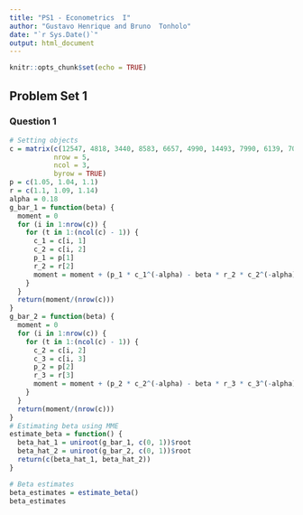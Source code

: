 ```yaml
---
title: "PS1 - Econometrics  I"
author: "Gustavo Henrique and Bruno  Tonholo"
date: "`r Sys.Date()`"
output: html_document
---
```


```r
knitr::opts_chunk$set(echo = TRUE)
```

## Problem Set 1
### Question 1
```r
# Setting objects
c = matrix(c(12547, 4818, 3440, 8583, 6657, 4990, 14493, 7990, 6139, 7043, 3758, 1487, 13238, 11033, 4921),
           nrow = 5,
           ncol = 3, 
           byrow = TRUE)
p = c(1.05, 1.04, 1.1)
r = c(1.1, 1.09, 1.14)
alpha = 0.18
g_bar_1 = function(beta) {
  moment = 0
  for (i in 1:nrow(c)) {
    for (t in 1:(ncol(c) - 1)) {
      c_1 = c[i, 1]
      c_2 = c[i, 2]
      p_1 = p[1]
      r_2 = r[2]
      moment = moment + (p_1 * c_1^(-alpha) - beta * r_2 * c_2^(-alpha))
    }
  }
  return(moment/(nrow(c)))
}
g_bar_2 = function(beta) {
  moment = 0
  for (i in 1:nrow(c)) {
    for (t in 1:(ncol(c) - 1)) {
      c_2 = c[i, 2]
      c_3 = c[i, 3]
      p_2 = p[2]
      r_3 = r[3]
      moment = moment + (p_2 * c_2^(-alpha) - beta * r_3 * c_3^(-alpha))
    }
  }
  return(moment/(nrow(c)))
}
# Estimating beta using MME
estimate_beta = function() {
  beta_hat_1 = uniroot(g_bar_1, c(0, 1))$root
  beta_hat_2 = uniroot(g_bar_2, c(0, 1))$root
  return(c(beta_hat_1, beta_hat_2))
}

# Beta estimates
beta_estimates = estimate_beta()
beta_estimates
```

